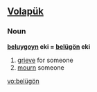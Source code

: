 ==[[Volapük]]==

===Noun===
'''[[beluygoyn]] eki = [[belügön]] eki''' 

# [[grieve]] for someone
# [[mourn]] someone

[[vo:belügön]]